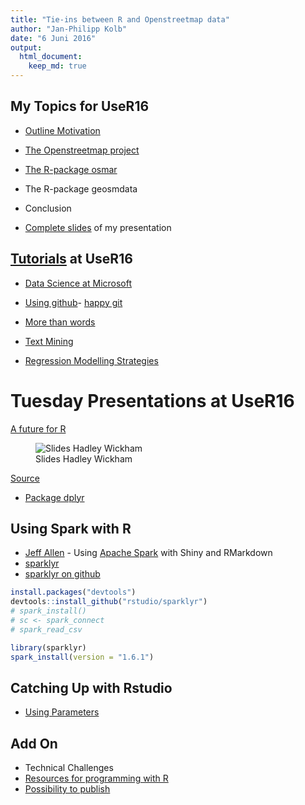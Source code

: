```yaml
---
title: "Tie-ins between R and Openstreetmap data"
author: "Jan-Philipp Kolb"
date: "6 Juni 2016"
output:
  html_document:
    keep_md: true
---
```



## My Topics for UseR16

- [Outline Motivation](https://github.com/Japhilko/UseR16/blob/master/slides/A_Intro.Rmd)
- [The Openstreetmap project](https://github.com/Japhilko/UseR16/blob/master/slides/B_Openstreetmap.md)
- [The R-package osmar](https://github.com/Japhilko/UseR16/blob/master/slides/C_osmar_example.md)
- The R-package geosmdata
- Conclusion

- [Complete slides](https://github.com/Japhilko/UseR16/blob/master/slides/Kolb_user16.pdf) of my presentation

## [Tutorials](http://blog.revolutionanalytics.com/2016/06/the-user-2016-tutorials.html) at UseR16

- [Data Science at Microsoft](https://azure.microsoft.com/en-us/documentation/articles/machine-learning-data-science-provision-vm/)

- [Using github](http://user2016.org/tutorials/01.html)- [happy git](http://happygitwithr.com/workshops.html#user-2016-stanford)

- [More than words](http://algo.scu.edu/~sanjivdas/Temp/user2016/)

- [Text Mining](http://algo.scu.edu/~sanjivdas/Temp/user2016/)

- [Regression Modelling Strategies](http://biostat.mc.vanderbilt.edu/wiki/Main/RmS)

# Tuesday Presentations at UseR16

[A future for R](http://www.r-bloggers.com/a-future-for-r-slides-from-user-2016/)

![Slides Hadley Wickham](figure/HadleySlide.jpg)

[Source](http://varianceexplained.org/files/DavidRobinsonBroomUseR2016.pdf)

- [Package dplyr](https://blog.rstudio.org/2016/06/27/dplyr-0-5-0/)

## Using Spark with R

- [Jeff Allen](https://twitter.com/trestlejeff) - Using [Apache Spark](http://spark.apache.org/) with Shiny and RMarkdown
- [sparklyr](http://spark.rstudio.com/extensions.html)
- [sparklyr on github](https://github.com/rstudio/sparklyr)


```r
install.packages("devtools")
devtools::install_github("rstudio/sparklyr")
# spark_install()
# sc <- spark_connect
# spark_read_csv

library(sparklyr)
spark_install(version = "1.6.1")
```


## Catching Up with Rstudio

- [Using Parameters](http://rmarkdown.rstudio.com/developer_parameterized_reports.html)

## Add On 

- Technical Challenges
- [Resources for programming with R](http://www.r-bloggers.com/my-main-resources-for-r-programming/)
- [Possibility to publish](http://f1000research.com/)

